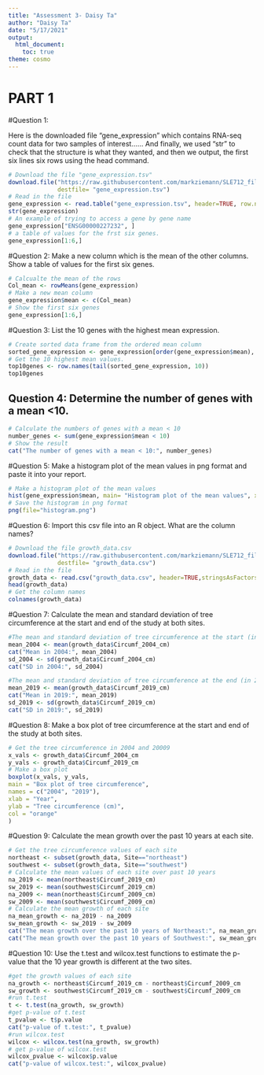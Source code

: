 ```yaml
---
title: "Assessment 3- Daisy Ta"
author: "Daisy Ta"
date: "5/17/2021"
output:
  html_document:
    toc: true
theme: cosmo
---
```


# PART 1

#Question 1: 

Here is the downloaded file "gene_expression" which contains RNA-seq count data for two samples of interest...... And finally, we used "str" to check that the structure is what they wanted, and then we output, the first six lines six rows using the head command.
```r
# Download the file "gene_expression.tsv"
download.file("https://raw.githubusercontent.com/markziemann/SLE712_files/master/assessment_task3/bioinfo_asst3_part1_files/gene_expression.tsv",
              destfile= "gene_expression.tsv")
# Read in the file
gene_expression <- read.table("gene_expression.tsv", header=TRUE, row.names=1)
str(gene_expression)
# An example of trying to access a gene by gene name
gene_expression["ENSG00000227232", ]
# a table of values for the frst six genes.
gene_expression[1:6,]
```

#Question 2: Make a new column which is the mean of the other columns. Show a table of values for the first six genes.
```r
# Calcualte the mean of the rows
Col_mean <- rowMeans(gene_expression)
# Make a new mean column
gene_expression$mean <- c(Col_mean)
# Show the first six genes
gene_expression[1:6,]
```
#Question 3: List the 10 genes with the highest mean expression.
```r
# Create sorted data frame from the ordered mean column
sorted_gene_expression <- gene_expression[order(gene_expression$mean), ]
# Get the 10 highest mean values. 
top10genes <- row.names(tail(sorted_gene_expression, 10))
top10genes
```
## Question 4: Determine the number of genes with a mean <10.

```r
# Calculate the numbers of genes with a mean < 10
number_genes <- sum(gene_expression$mean < 10)
# Show the result
cat("The number of genes with a mean < 10:", number_genes)
```

#Question 5: Make a histogram plot of the mean values in png format and paste it into your report.

```r
# Make a histogram plot of the mean values
hist(gene_expression$mean, main= "Histogram plot of the mean values", xlab= "Mean values", col="green")
# Save the histogram in png format
png(file="histogram.png")
```
#Question 6: Import this csv file into an R object. What are the column names?
```r
# Download the file growth_data.csv
download.file("https://raw.githubusercontent.com/markziemann/SLE712_files/master/assessment_task3/bioinfo_asst3_part1_files/growth_data.csv",
              destfile= "growth_data.csv")
# Read in the file
growth_data <- read.csv("growth_data.csv", header=TRUE,stringsAsFactors = FALSE)
head(growth_data)
# Get the column names
colnames(growth_data)
```

#Question 7: Calculate the mean and standard deviation of tree circumference at the start and end of the study at both sites.
```r
#The mean and standard deviation of tree circumference at the start (in 2004)
mean_2004 <- mean(growth_data$Circumf_2004_cm)
cat("Mean in 2004:", mean_2004)
sd_2004 <- sd(growth_data$Circumf_2004_cm)
cat("SD in 2004:", sd_2004)

#The mean and standard deviation of tree circumference at the end (in 2019)
mean_2019 <- mean(growth_data$Circumf_2019_cm)
cat("Mean in 2019:", mean_2019)
sd_2019 <- sd(growth_data$Circumf_2019_cm)
cat("SD in 2019:", sd_2019)
```
#Question 8: Make a box plot of tree circumference at the start and end of the study at both sites.
```r
# Get the tree circumference in 2004 and 20009
x_vals <- growth_data$Circumf_2004_cm
y_vals <- growth_data$Circumf_2019_cm
# Make a box plot
boxplot(x_vals, y_vals,
main = "Box plot of tree circumference",
names = c("2004", "2019"),
xlab = "Year",
ylab = "Tree circumference (cm)",
col = "orange"
)
```

#Question 9: Calculate the mean growth over the past 10 years at each site.
```r
# Get the tree circumference values of each site
northeast <- subset(growth_data, Site=="northeast")
southwest <- subset(growth_data, Site=="southwest")
# Calculate the mean values of each site over past 10 years
na_2019 <- mean(northeast$Circumf_2019_cm)
sw_2019 <- mean(southwest$Circumf_2019_cm)
na_2009 <- mean(northeast$Circumf_2009_cm)
sw_2009 <- mean(southwest$Circumf_2009_cm)
# Calculate the mean growth of each site
na_mean_growth <- na_2019 - na_2009
sw_mean_growth <- sw_2019 - sw_2009
cat("The mean growth over the past 10 years of Northeast:", na_mean_growth)
cat("The mean growth over the past 10 years of Southwest:", sw_mean_growth)
```

#Question 10: Use the t.test and wilcox.test functions to estimate the p-value that the 10 year growth is different at the two sites.
```r
#get the growth values of each site
na_growth <- northeast$Circumf_2019_cm - northeast$Circumf_2009_cm
sw_growth <- southwest$Circumf_2019_cm - southwest$Circumf_2009_cm
#run t.test
t <- t.test(na_growth, sw_growth)
#get p-value of t.test
t_pvalue <- t$p.value
cat("p-value of t.test:", t_pvalue)
#run wilcox.test
wilcox <- wilcox.test(na_growth, sw_growth)
# get p-value of wilcox.test
wilcox_pvalue <- wilcox$p.value
cat("p-value of wilcox.test:", wilcox_pvalue)
```
